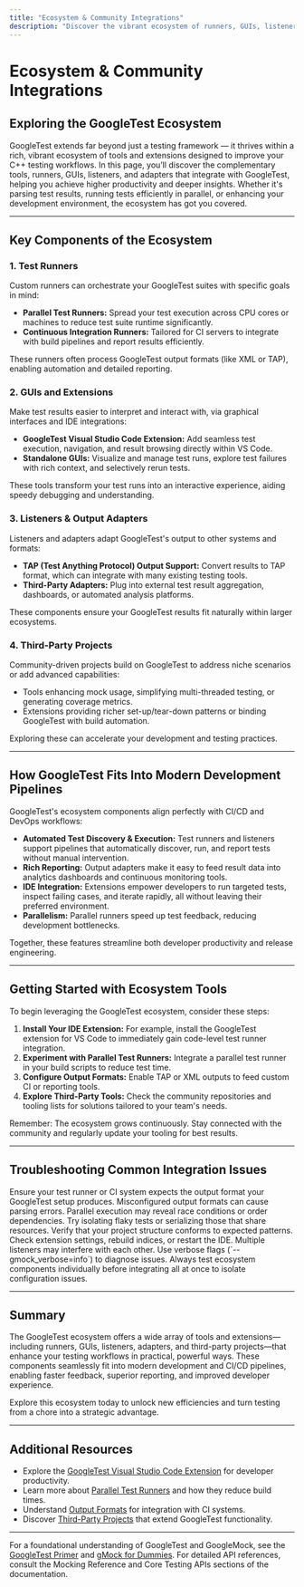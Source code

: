 ```yaml
---
title: "Ecosystem & Community Integrations"
description: "Discover the vibrant ecosystem of runners, GUIs, listeners, and adapters designed to enhance GoogleTest workflows, from TAP output to Visual Studio Code extensions and parallel test runners. Find links to third-party projects and see how GoogleTest fits into modern development pipelines."
---
```


# Ecosystem & Community Integrations

## Exploring the GoogleTest Ecosystem

GoogleTest extends far beyond just a testing framework — it thrives within a rich, vibrant ecosystem of tools and extensions designed to improve your C++ testing workflows. In this page, you’ll discover the complementary tools, runners, GUIs, listeners, and adapters that integrate with GoogleTest, helping you achieve higher productivity and deeper insights. Whether it's parsing test results, running tests efficiently in parallel, or enhancing your development environment, the ecosystem has got you covered.

---

## Key Components of the Ecosystem

### 1. Test Runners

Custom runners can orchestrate your GoogleTest suites with specific goals in mind:

- **Parallel Test Runners:** Spread your test execution across CPU cores or machines to reduce test suite runtime significantly.
- **Continuous Integration Runners:** Tailored for CI servers to integrate with build pipelines and report results efficiently.

These runners often process GoogleTest output formats (like XML or TAP), enabling automation and detailed reporting.

### 2. GUIs and Extensions

Make test results easier to interpret and interact with, via graphical interfaces and IDE integrations:

- **GoogleTest Visual Studio Code Extension:** Add seamless test execution, navigation, and result browsing directly within VS Code.
- **Standalone GUIs:** Visualize and manage test runs, explore test failures with rich context, and selectively rerun tests.

These tools transform your test runs into an interactive experience, aiding speedy debugging and understanding.

### 3. Listeners & Output Adapters

Listeners and adapters adapt GoogleTest's output to other systems and formats:

- **TAP (Test Anything Protocol) Output Support:** Convert results to TAP format, which can integrate with many existing testing tools.
- **Third-Party Adapters:** Plug into external test result aggregation, dashboards, or automated analysis platforms.

These components ensure your GoogleTest results fit naturally within larger ecosystems.

### 4. Third-Party Projects

Community-driven projects build on GoogleTest to address niche scenarios or add advanced capabilities:

- Tools enhancing mock usage, simplifying multi-threaded testing, or generating coverage metrics.
- Extensions providing richer set-up/tear-down patterns or binding GoogleTest with build automation.

Exploring these can accelerate your development and testing practices.

---

## How GoogleTest Fits Into Modern Development Pipelines

GoogleTest's ecosystem components align perfectly with CI/CD and DevOps workflows:

- **Automated Test Discovery & Execution:** Test runners and listeners support pipelines that automatically discover, run, and report tests without manual intervention.
- **Rich Reporting:** Output adapters make it easy to feed result data into analytics dashboards and continuous monitoring tools.
- **IDE Integration:** Extensions empower developers to run targeted tests, inspect failing cases, and iterate rapidly, all without leaving their preferred environment.
- **Parallelism:** Parallel runners speed up test feedback, reducing development bottlenecks.

Together, these features streamline both developer productivity and release engineering.

---

## Getting Started with Ecosystem Tools

To begin leveraging the GoogleTest ecosystem, consider these steps:

1. **Install Your IDE Extension:** For example, install the GoogleTest extension for VS Code to immediately gain code-level test runner integration.
2. **Experiment with Parallel Test Runners:** Integrate a parallel test runner in your build scripts to reduce test time.
3. **Configure Output Formats:** Enable TAP or XML outputs to feed custom CI or reporting tools.
4. **Explore Third-Party Tools:** Check the community repositories and tooling lists for solutions tailored to your team's needs.

<Check>
Remember: The ecosystem grows continuously. Stay connected with the community and regularly update your tooling for best results.
</Check>

---

## Troubleshooting Common Integration Issues

<AccordionGroup title="Common Challenges When Using Ecosystem Tools">
<Accordion title="Test Output Format Mismatches">
Ensure your test runner or CI system expects the output format your GoogleTest setup produces. Misconfigured output formats can cause parsing errors.
</Accordion>
<Accordion title="Parallel Runner Flakiness">
Parallel execution may reveal race conditions or order dependencies. Try isolating flaky tests or serializing those that share resources.
</Accordion>
<Accordion title="IDE Extension Not Discovering Tests">
Verify that your project structure conforms to expected patterns. Check extension settings, rebuild indices, or restart the IDE.
</Accordion>
<Accordion title="Listener Conflicts or Missing Logs">
Multiple listeners may interfere with each other. Use verbose flags (`--gmock_verbose=info`) to diagnose issues.
</Accordion>
</AccordionGroup>

<Tip>
Always test ecosystem components individually before integrating all at once to isolate configuration issues.
</Tip>

---

## Summary

The GoogleTest ecosystem offers a wide array of tools and extensions—including runners, GUIs, listeners, adapters, and third-party projects—that enhance your testing workflows in practical, powerful ways. These components seamlessly fit into modern development and CI/CD pipelines, enabling faster feedback, superior reporting, and improved developer experience.

Explore this ecosystem today to unlock new efficiencies and turn testing from a chore into a strategic advantage.

---

## Additional Resources

- Explore the [GoogleTest Visual Studio Code Extension](https://marketplace.visualstudio.com/items?itemName=ms-vscode.googletest) for developer productivity.
- Learn more about [Parallel Test Runners](https://github.com/google/googletest/blob/main/googletest/docs/advanced.md#running-tests-in-parallel) and how they reduce build times.
- Understand [Output Formats](https://google.github.io/googletest/reference/gtest_xml_output.html) for integration with CI systems.
- Discover [Third-Party Projects](https://github.com/google/googletest/wiki/ThirdPartyLibraries) that extend GoogleTest functionality.

---

For a foundational understanding of GoogleTest and GoogleMock, see the [GoogleTest Primer](https://google.github.io/googletest/primer.html) and [gMock for Dummies](https://google.github.io/googletest/gmock_for_dummies.html). For detailed API references, consult the Mocking Reference and Core Testing APIs sections of the documentation.

